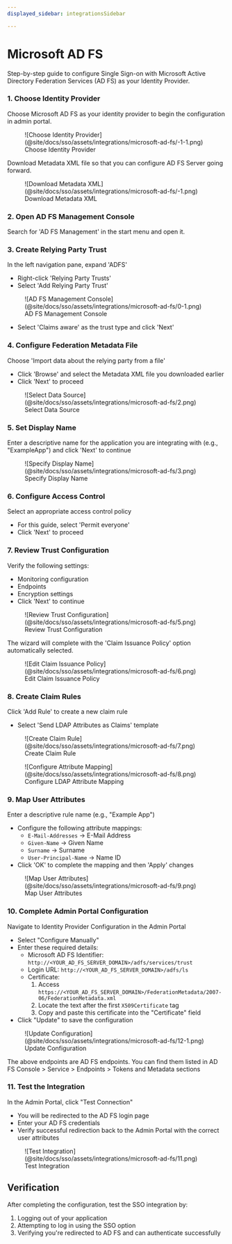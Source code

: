 ```yaml
---
displayed_sidebar: integrationsSidebar

---
```


# Microsoft AD FS

<Subtitle>
  Step-by-step guide to configure Single Sign-on with Microsoft Active Directory Federation Services (AD FS) as your Identity Provider.
</Subtitle>

### 1. Choose Identity Provider

Choose Microsoft AD FS as your identity provider to begin the configuration in admin portal.

<figure className="limited-width">
  ![Choose Identity Provider](@site/docs/sso/assets/integrations/microsoft-ad-fs/-1-1.png)
  <figcaption>Choose Identity Provider</figcaption>
</figure>

Download Metadata XML file so that you can configure AD FS Server going forward.

<figure className="limited-width">
  ![Download Metadata XML](@site/docs/sso/assets/integrations/microsoft-ad-fs/-1.png)
  <figcaption>Download Metadata XML</figcaption>
</figure>

### 2. Open AD FS Management Console

Search for 'AD FS Management' in the start menu and open it.

### 3. Create Relying Party Trust

In the left navigation pane, expand 'ADFS'
- Right-click 'Relying Party Trusts'
- Select 'Add Relying Party Trust'

<figure className="limited-width">
  ![AD FS Management Console](@site/docs/sso/assets/integrations/microsoft-ad-fs/0-1.png)
  <figcaption>AD FS Management Console</figcaption>
</figure>

- Select 'Claims aware' as the trust type and click 'Next'

### 4. Configure Federation Metadata File

Choose 'Import data about the relying party from a file'
- Click 'Browse' and select the Metadata XML file you downloaded earlier
- Click 'Next' to proceed

<figure className="limited-width">
  ![Select Data Source](@site/docs/sso/assets/integrations/microsoft-ad-fs/2.png)
  <figcaption>Select Data Source</figcaption>
</figure>

### 5. Set Display Name

Enter a descriptive name for the application you are integrating with (e.g., "ExampleApp") and click 'Next' to continue

<figure className="limited-width">
  ![Specify Display Name](@site/docs/sso/assets/integrations/microsoft-ad-fs/3.png)
  <figcaption>Specify Display Name</figcaption>
</figure>

### 6. Configure Access Control

Select an appropriate access control policy
- For this guide, select 'Permit everyone'
- Click 'Next' to proceed

### 7. Review Trust Configuration

Verify the following settings:
- Monitoring configuration
- Endpoints
- Encryption settings
- Click 'Next' to continue

<figure className="limited-width">
  ![Review Trust Configuration](@site/docs/sso/assets/integrations/microsoft-ad-fs/5.png)
  <figcaption>Review Trust Configuration</figcaption>
</figure>

The wizard will complete with the 'Claim Issuance Policy' option automatically selected.

<figure className="limited-width">
  ![Edit Claim Issuance Policy](@site/docs/sso/assets/integrations/microsoft-ad-fs/6.png)
  <figcaption>Edit Claim Issuance Policy</figcaption>
</figure>

### 8. Create Claim Rules

Click 'Add Rule' to create a new claim rule
- Select 'Send LDAP Attributes as Claims' template

<figure className="limited-width">
  ![Create Claim Rule](@site/docs/sso/assets/integrations/microsoft-ad-fs/7.png)
  <figcaption>Create Claim Rule</figcaption>
</figure>

<figure className="limited-width">
  ![Configure Attribute Mapping](@site/docs/sso/assets/integrations/microsoft-ad-fs/8.png)
  <figcaption>Configure LDAP Attribute Mapping</figcaption>
</figure>

### 9. Map User Attributes

Enter a descriptive rule name (e.g., "Example App")
- Configure the following attribute mappings:
  - `E-Mail-Addresses` → E-Mail Address
  - `Given-Name` → Given Name
  - `Surname` → Surname
  - `User-Principal-Name` → Name ID
- Click 'OK' to complete the mapping and then 'Apply' changes

<figure className="limited-width">
  ![Map User Attributes](@site/docs/sso/assets/integrations/microsoft-ad-fs/9.png)
  <figcaption>Map User Attributes</figcaption>
</figure>

### 10. Complete Admin Portal Configuration

Navigate to Identity Provider Configuration in the Admin Portal
- Select "Configure Manually"
- Enter these required details:
  - Microsoft AD FS Identifier: `http://<YOUR_AD_FS_SERVER_DOMAIN>/adfs/services/trust`
  - Login URL: `http://<YOUR_AD_FS_SERVER_DOMAIN>/adfs/ls`
  - Certificate:
    1. Access `https://<YOUR_AD_FS_SERVER_DOMAIN>/FederationMetadata/2007-06/FederationMetadata.xml`
    2. Locate the text after the first `X509Certificate` tag
    3. Copy and paste this certificate into the "Certificate" field
- Click "Update" to save the configuration

<figure className="limited-width">
  ![Update Configuration](@site/docs/sso/assets/integrations/microsoft-ad-fs/12-1.png)
  <figcaption>Update Configuration</figcaption>
</figure>

The above endpoints are AD FS endpoints. You can find them listed in AD FS Console > Service > Endpoints > Tokens and Metadata sections

### 11. Test the Integration

In the Admin Portal, click "Test Connection"
- You will be redirected to the AD FS login page
- Enter your AD FS credentials
- Verify successful redirection back to the Admin Portal with the correct user attributes

<figure className="limited-width">
  ![Test Integration](@site/docs/sso/assets/integrations/microsoft-ad-fs/11.png)
  <figcaption>Test Integration</figcaption>
</figure>

## Verification

After completing the configuration, test the SSO integration by:

1. Logging out of your application
2. Attempting to log in using the SSO option
3. Verifying you're redirected to AD FS and can authenticate successfully
